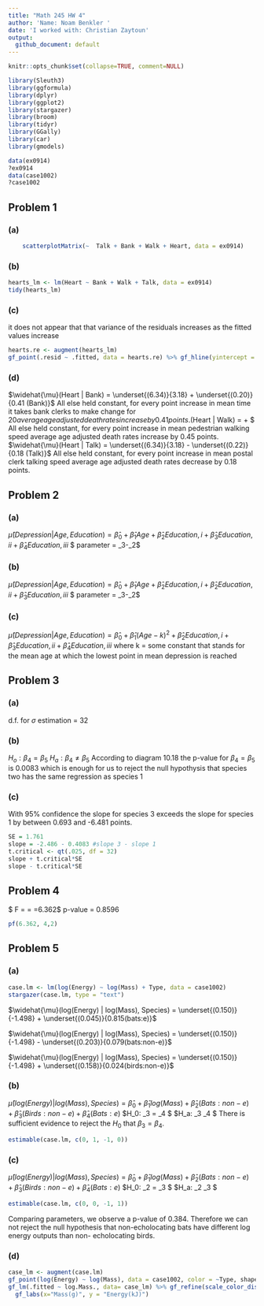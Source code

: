 ```yaml
---
title: "Math 245 HW 4"
author: 'Name: Noam Benkler '
date: 'I worked with: Christian Zaytoun'
output:
  github_document: default
---
```

```r
knitr::opts_chunk$set(collapse=TRUE, comment=NULL)

library(Sleuth3)
library(ggformula)
library(dplyr)
library(ggplot2)
library(stargazer)
library(broom)
library(tidyr)
library(GGally)
library(car)
library(gmodels)

data(ex0914)
?ex0914
data(case1002)
?case1002
```

## Problem 1 
### (a) 

```r
    scatterplotMatrix(~  Talk + Bank + Walk + Heart, data = ex0914)
```

### (b)

```r
hearts_lm <- lm(Heart ~ Bank + Walk + Talk, data = ex0914)
tidy(hearts_lm)
```

### (c)
it does not appear that that variance of the residuals increases as the fitted values increase
```r
hearts.re <- augment(hearts_lm)
gf_point(.resid ~ .fitted, data = hearts.re) %>% gf_hline(yintercept = 0)
```

### (d)
$\widehat{\mu}(Heart | Bank) = \underset{(6.34)}{3.18} + \underset{(0.20)}{0.41 (Bank)}$
All else held constant, for every point increase in mean time it takes bank clerks to make change for $20 average age adjusted death rates increase by 0.41 points.
$\widehat{\mu}(Heart | Walk) = \underset{(6.34)}{3.18} + \underset{(0.20)}{0.45 Walk}$
All else held constant, for every point increase in mean pedestrian walking speed average age adjusted death rates increase by 0.45 points.
$\widehat{\mu}(Heart | Talk) = \underset{(6.34)}{3.18} - \underset{(0.22)}{0.18 (Talk)}$
All else held constant, for every point increase in mean postal clerk talking speed average age adjusted death rates decrease by 0.18 points.

## Problem 2

### (a)
$\widehat{\mu}(Depression | Age, Education ) = {\widehat{\beta}_0} + {\widehat{\beta}_1 Age} + {\widehat{\beta}_2 Education,i} + {\widehat{\beta}_3 Education,ii} +{\widehat{\beta}_4 Education,iii}$
$ parameter = \beta_3-\beta_2$

### (b)
$\widehat{\mu}(Depression | Age, Education ) = {\widehat{\beta}_0} + {\widehat{\beta}_1 Age} + {\widehat{\beta}_2 Education,i} + {\widehat{\beta}_2 Education,ii} +{\widehat{\beta}_3 Education,iii}$
$ parameter = \beta_3-\beta_2$

### (c)
$\widehat{\mu}(Depression | Age, Education ) = {\widehat{\beta}_0} + {\widehat{\beta}_1 (Age-k)^2} + {\widehat{\beta}_2 Education,i} + {\widehat{\beta}_3 Education,ii} +{\widehat{\beta}_4 Education,iii}$
where k = some constant that stands for the mean age at which the lowest point in mean depression is reached


## Problem 3

### (a)
  d.f. for $\sigma$ estimation = 32

### (b)
$H_o: \beta_4 = \beta_5$
$H_a: \beta_4 \neq \beta_5$
According to diagram 10.18 the p-value for $\beta_4 = \beta_5$ is 0.0083 which is enough for us to reject the null hypothysis that species two has the same regression as species 1

### (c)
With 95% confidence the slope for species 3 exceeds the slope for species 1 by between 0.693 and -6.481 points.

```r
SE = 1.761
slope = -2.486 - 0.4083 #slope 3 - slope 1
t.critical <- qt(.025, df = 32)
slope + t.critical*SE
slope - t.critical*SE
```



## Problem 4

$ F = \frac{MSModel}{MSResid} =  \frac{\frac{2.384}{2}}{0.18741}=6.362$
p-value = 0.8596
```r
pf(6.362, 4,2)
```

## Problem 5

### (a)
```r
case.lm <- lm(log(Energy) ~ log(Mass) + Type, data = case1002)
stargazer(case.lm, type = "text")
```
$\widehat{\mu}(log(Energy) | log(Mass), Species) = \underset{(0.150)}{-1.498} + \underset{(0.045)}{0.815(bats:e)}$

$\widehat{\mu}(log(Energy) | log(Mass), Species) = \underset{(0.150)}{-1.498} - \underset{(0.203)}{0.079(bats:non-e)}$

$\widehat{\mu}(log(Energy) | log(Mass), Species) = \underset{(0.150)}{-1.498} + \underset{(0.158)}{0.024(birds:non-e)}$


### (b)
$\widehat{\mu}(log(Energy) | log(Mass), Species ) = {\widehat{\beta}_0} + {\widehat{\beta}_1 log(Mass)} + {\widehat{\beta}_2 (Bats:non-e)} + {\widehat{\beta}_3 (Birds:non-e)} +{\widehat{\beta}_4 (Bats:e)}$
$H_0: \beta_3 = \beta_4 $
$H_a: \beta_3 \neq \beta_4 $
There is sufficient evidence to reject the $H_0$ that $\beta_3 = \beta_4$.
```r
estimable(case.lm, c(0, 1, -1, 0))
```


### (c)
$\widehat{\mu}(log(Energy) | log(Mass), Species ) = {\widehat{\beta}_0} + {\widehat{\beta}_1 log(Mass)} + {\widehat{\beta}_2 (Bats:non-e)} + {\widehat{\beta}_3 (Birds:non-e)} +{\widehat{\beta}_4 (Bats:e)}$
$H_0: \beta_2 = \beta_3 $
$H_a: \beta_2 \neq \beta_3 $
```r
estimable(case.lm, c(0, 0, -1, 1))
```
Comparing parameters, we observe a p-value of 0.384. Therefore we can not reject the null hypothesis that non-echolocating bats have different log energy outputs than non-
echolocating birds.

### (d)
```r

case_lm <- augment(case.lm)
gf_point(log(Energy) ~ log(Mass), data = case1002, color = ~Type, shape ~Type) %>%
gf_lm(.fitted ~ log.Mass., data= case_lm) %>% gf_refine(scale_color_discrete()) %>%
  gf_labs(x="Mass(g)", y = "Energy(kJ)")
```

